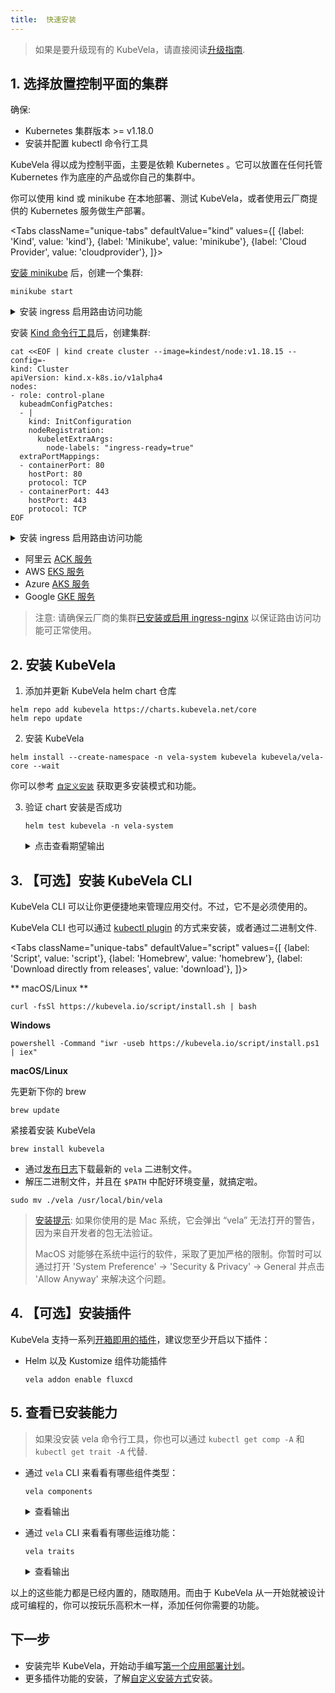 ```yaml
---
title:  快速安装
---
```



> 如果是要升级现有的 KubeVela，请直接阅读[升级指南](./platform-engineers/advanced-install#升级).

## 1. 选择放置控制平面的集群

确保:
- Kubernetes 集群版本 >= v1.18.0
- 安装并配置 kubectl 命令行工具

KubeVela 得以成为控制平面，主要是依赖 Kubernetes 。它可以放置在任何托管 Kubernetes 作为底座的产品或你自己的集群中。

你可以使用 kind 或 minikube 在本地部署、测试 KubeVela，或者使用云厂商提供的 Kubernetes 服务做生产部署。

<Tabs
className="unique-tabs"
defaultValue="kind"
values={[
{label: 'Kind', value: 'kind'},
{label: 'Minikube', value: 'minikube'},
{label: 'Cloud Provider', value: 'cloudprovider'},
]}>

<TabItem value="minikube">

[安装 minikube](https://minikube.sigs.k8s.io/docs/start/) 后，创建一个集群:

```shell script
minikube start
```

<details> <summary> 安装 ingress 启用路由访问功能 </summary>

```shell script
minikube addons enable ingress
``` 

</details>
</TabItem>

<TabItem value="kind">

安装 [Kind 命令行工具](https://kind.sigs.k8s.io/docs/user/quick-start/#installation)后，创建集群:

```shell script
cat <<EOF | kind create cluster --image=kindest/node:v1.18.15 --config=-
kind: Cluster
apiVersion: kind.x-k8s.io/v1alpha4
nodes:
- role: control-plane
  kubeadmConfigPatches:
  - |
    kind: InitConfiguration
    nodeRegistration:
      kubeletExtraArgs:
        node-labels: "ingress-ready=true"
  extraPortMappings:
  - containerPort: 80
    hostPort: 80
    protocol: TCP
  - containerPort: 443
    hostPort: 443
    protocol: TCP
EOF
```

<details> <summary> 安装 ingress 启用路由访问功能 </summary>

```shell script
kubectl apply -f https://raw.githubusercontent.com/kubernetes/ingress-nginx/master/deploy/static/provider/kind/deploy.yaml
```

</details>

  </TabItem>

<TabItem value="cloudprovider">

* 阿里云 [ACK 服务](https://www.aliyun.com/product/kubernetes)
* AWS [EKS 服务](https://aws.amazon.com/cn/eks)
* Azure [AKS 服务](https://azure.microsoft.com/en-us/services/kubernetes-service)
* Google [GKE 服务](https://cloud.google.com/kubernetes-engine)

> 注意: 请确保云厂商的集群[已安装或启用 ingress-nginx](https://kubernetes.github.io/ingress-nginx/deploy/) 以保证路由访问功能可正常使用。

</TabItem>
</Tabs>


## 2. 安装 KubeVela

1. 添加并更新 KubeVela helm chart 仓库
  ```shell script
  helm repo add kubevela https://charts.kubevela.net/core
  helm repo update
  ```
   
2. 安装 KubeVela
  ```shell script
  helm install --create-namespace -n vela-system kubevela kubevela/vela-core --wait
  ```
  你可以参考 [`自定义安装`](./platform-engineers/advanced-install) 获取更多安装模式和功能。

3. 验证 chart 安装是否成功
    ```shell script
    helm test kubevela -n vela-system
    ```

    <details> <summary> 点击查看期望输出 </summary>

    ```shell
    Pod kubevela-application-test pending
    Pod kubevela-application-test pending
    Pod kubevela-application-test running
    Pod kubevela-application-test succeeded
    NAME: kubevela
    LAST DEPLOYED: Tue Apr 13 18:42:20 2021
    NAMESPACE: vela-system
    STATUS: deployed
    REVISION: 1
    TEST SUITE:     kubevela-application-test
    Last Started:   Fri Apr 16 20:49:10 2021
    Last Completed: Fri Apr 16 20:50:04 2021
    Phase:          Succeeded
    TEST SUITE:     first-vela-app
    Last Started:   Fri Apr 16 20:49:10 2021
    Last Completed: Fri Apr 16 20:49:10 2021
    Phase:          Succeeded
    NOTES:
    Welcome to use the KubeVela! Enjoy your shipping application journey!
    ```

    </details>

## 3. 【可选】安装 KubeVela CLI

KubeVela CLI 可以让你更便捷地来管理应用交付。不过，它不是必须使用的。

KubeVela CLI 也可以通过 [kubectl plugin](./platform-engineers/advanced-install#安装-kubectl-kubevela-cli-插件) 的方式来安装，或者通过二进制文件.

<Tabs
    className="unique-tabs"
    defaultValue="script"
    values={[
        {label: 'Script', value: 'script'},
        {label: 'Homebrew', value: 'homebrew'},
        {label: 'Download directly from releases', value: 'download'},
    ]}>
<TabItem value="script">

** macOS/Linux **

```shell script
curl -fsSl https://kubevela.io/script/install.sh | bash
```

**Windows**

```shell script
powershell -Command "iwr -useb https://kubevela.io/script/install.ps1 | iex"
```
</TabItem>
<TabItem value="homebrew">

**macOS/Linux**

先更新下你的 brew

```shell script
brew update
```
紧接着安装 KubeVela

```shell script
brew install kubevela
```
</TabItem>
<TabItem value="download">

- 通过[发布日志](https://github.com/oam-dev/kubevela/releases)下载最新的 `vela` 二进制文件。
- 解压二进制文件，并且在 `$PATH` 中配好环境变量，就搞定啦。

```shell script
sudo mv ./vela /usr/local/bin/vela
```

> [安装提示](https://github.com/oam-dev/kubevela/issues/625): 
> 如果你使用的是 Mac 系统，它会弹出 “vela” 无法打开的警告，因为来自开发者的包无法验证。
>
> MacOS 对能够在系统中运行的软件，采取了更加严格的限制。你暂时可以通过打开 'System Preference' -> 'Security & Privacy' -> General 并点击 'Allow Anyway' 来解决这个问题。

</TabItem>
</Tabs>

## 4. 【可选】安装插件

KubeVela 支持一系列[开箱即用的插件](./platform-engineers/advanced-install#插件列表)，建议您至少开启以下插件：

* Helm 以及 Kustomize 组件功能插件
  ```shell
  vela addon enable fluxcd
  ```


## 5. 查看已安装能力

> 如果没安装 vela 命令行工具，你也可以通过 `kubectl get comp -A` 和 `kubectl get trait -A` 代替.

* 通过 `vela` CLI 来看看有哪些组件类型：
  ```shell script
  vela components
  ```
    <details> <summary> 查看输出 </summary>

    ```console
    NAME        	NAMESPACE  	WORKLOAD                             	DESCRIPTION
    alibaba-ack 	vela-system	configurations.terraform.core.oam.dev	Terraform configuration for Alibaba Cloud ACK cluster
    alibaba-oss 	vela-system	configurations.terraform.core.oam.dev	Terraform configuration for Alibaba Cloud OSS object
    alibaba-rds 	vela-system	configurations.terraform.core.oam.dev	Terraform configuration for Alibaba Cloud RDS object
    helm        	vela-system	autodetects.core.oam.dev             	helm release is a group of K8s resources from either git
                                                                    repository or helm repo
    kustomize   	vela-system	autodetects.core.oam.dev             	kustomize can fetching, building, updating and applying
                                                                    Kustomize manifests from git repo.
    raw         	vela-system	autodetects.core.oam.dev             	raw allow users to specify raw K8s object in properties
    task        	vela-system	jobs.batch                           	Describes jobs that run code or a script to completion.
    webservice  	vela-system	deployments.apps                     	Describes long-running, scalable, containerized services
                                                                    that have a stable network endpoint to receive external
                                                                    network traffic from customers.
    worker      	vela-system	deployments.apps                     	Describes long-running, scalable, containerized services
                                                                    that running at backend. They do NOT have network endpoint
                                                                    to receive external network traffic.
    ```

  </details>

* 通过 `vela` CLI 来看看有哪些运维功能：
  ```shell script
  vela traits
  ```
    <details> <summary> 查看输出 </summary>

    ```console
    NAME                    	NAMESPACE  	APPLIES-TO       	CONFLICTS-WITH	POD-DISRUPTIVE	DESCRIPTION
    annotations             	vela-system	*                	              	true          	Add annotations on K8s pod for your workload which follows
                                                                                            the pod spec in path 'spec.template'.
    configmap               	vela-system	*                	              	true          	Create/Attach configmaps on K8s pod for your workload which
                                                                                            follows the pod spec in path 'spec.template'.
    cpuscaler               	vela-system	deployments.apps 	              	false         	Automatically scale the component based on CPU usage.
    env                     	vela-system	*                	              	false         	add env on K8s pod for your workload which follows the pod
                                                                                            spec in path 'spec.template.'
    expose                  	vela-system	                 	              	false         	Expose port to enable web traffic for your component.
    hostalias               	vela-system	*                	              	false         	Add host aliases on K8s pod for your workload which follows
                                                                                            the pod spec in path 'spec.template'.
    ingress                 	vela-system	                 	              	false         	Enable public web traffic for the component.
    ingress-1-20            	vela-system	                 	              	false         	Enable public web traffic for the component, the ingress API
                                                                                            matches K8s v1.20+.
    init-container          	vela-system	deployments.apps 	              	true          	add an init container and use shared volume with pod
    kustomize-json-patch    	vela-system	                 	              	false         	A list of JSON6902 patch to selected target
    kustomize-patch         	vela-system	                 	              	false         	A list of StrategicMerge or JSON6902 patch to selected
                                                                                            target
    kustomize-strategy-merge	vela-system	                 	              	false         	A list of strategic merge to kustomize config
    labels                  	vela-system	*                	              	true          	Add labels on K8s pod for your workload which follows the
                                                                                            pod spec in path 'spec.template'.
    lifecycle               	vela-system	*                	              	true          	Add lifecycle hooks for the first container of K8s pod for
                                                                                            your workload which follows the pod spec in path
                                                                                            'spec.template'.
    node-affinity           	vela-system	*                	              	true          	affinity specify node affinity and toleration on K8s pod for
                                                                                            your workload which follows the pod spec in path
                                                                                            'spec.template'.
    pvc                     	vela-system	deployments.apps 	              	true          	Create a Persistent Volume Claim and mount the PVC as volume
                                                                                            to the  first container in the pod
    resource                	vela-system	*                	              	true          	Add resource requests and limits on K8s pod for your
                                                                                            workload which follows the pod spec in path 'spec.template.'
    rollout                 	vela-system	                 	              	false         	rollout the component
    scaler                  	vela-system	*                	              	false         	Manually scale K8s pod for your workload which follows the
                                                                                            pod spec in path 'spec.template'.
    service-binding         	vela-system	webservice,worker	              	false         	Binding secrets of cloud resources to component env
    sidecar                 	vela-system	*                	              	true          	Inject a sidecar container to K8s pod for your workload
                                                                                            which follows the pod spec in path 'spec.template'.
    volumes                 	vela-system	deployments.apps 	              	true          	Add volumes on K8s pod for your workload which follows the
                                                                                            pod spec in path 'spec.template'.
    ```

    </details>


以上的这些能力都是已经内置的，随取随用。而由于 KubeVela 从一开始就被设计成可编程的，你可以按玩乐高积木一样，添加任何你需要的功能。

## 下一步

* 安装完毕 KubeVela，开始动手编写[第一个应用部署计划](./quick-start)。
* 更多插件功能的安装，了解[自定义安装方式](./platform-engineers/advanced-install)安装。